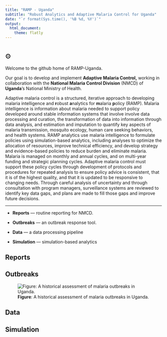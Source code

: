 ```yaml
---
title: "RAMP - Uganda"
subtitle: "Robust Analytics and Adaptive Malaria Control for Uganda"
date: "`r format(Sys.time(), '%B %d, %Y')`"
output:
  html_document:
    theme: flatly 
---
```


#  {.tabset .tabset-fade .tabset-pills}

## $\odot$ {.tabset .tabset-fade .tabset-pills}

Welcome to the github home of RAMP-Uganda. 

Our goal is to develop and implement **Adaptive Malaria Control,** working in collaboration with the **National Malaria Control Division** (NMCD) of **Uganda**'s National Ministry of Health. 

Adaptive malaria control is a structured, iterative approach to developing malaria intelligence and **r**obust **a**nalytics for **m**alaria **p**olicy (RAMP).
Malaria intelligence is information about malaria needed to support policy developed around stable information systems that involve involve data processing and curation, the transformation of data into information through data analysis, and estimation and imputation to quantify key aspects of malaria transmission, mosquito ecology, human care seeking behaviors, and health systems. 
RAMP analytics use malaria intelligence to formulate policies using simulation-based analytics, including analyses to optimize the allocation of resources, improve technical efficiency, and develop strategy and evidence-based policies to reduce burden and eliminate malaria.
Malaria is managed on monthly and annual cycles, and on multi-year funding and strategic planning cycles.
Adaptive malaria control must support these policy cycles through development of protocols and procedures for repeated analysis to ensure policy advice is consistent, that it is of the highest quality, and that it is updated to be responsive to changing needs.
Through careful analysis of uncertainty and through consultation with program managers, surveillance systems are reviewed to identify key data gaps, and plans are made to fill those gaps and improve future decisions.

*** 

+ **Reports** --- routine reporting for NMCD. 

+ **Outbreaks** --- an outbreak response tool. 

+ **Data** --- a data processing pipeline 

+ **Simulation** --- simulation-based analytics 

## Reports

## Outbreaks 


![**Figure**: A historical assessment of malaria outbreaks in Uganda.](./Images/outbreaks.png)

## Data 

## Simulation 

